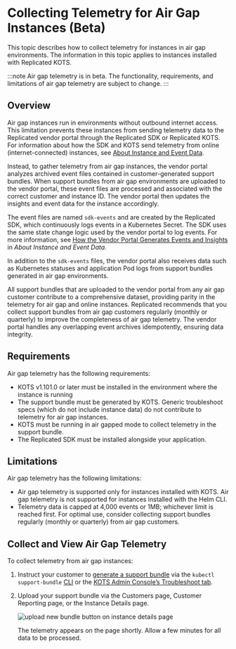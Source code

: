 # Collecting Telemetry for Air Gap Instances (Beta)

This topic describes how to collect telemetry for instances in air gap environments. The information in this topic applies to instances installed with Replicated KOTS.

:::note
Air gap telemetry is in beta. The functionality, requirements, and limitations of air gap telemetry are subject to change.
:::

## Overview

Air gap instances run in environments without outbound internet access. This limitation prevents these instances from sending telemetry data to the Replicated vendor portal through the Replicated SDK or Replicated KOTS. For information about how the SDK and KOTS send telemetry from online (internet-connected) instances, see [About Instance and Event Data](/vendor/instance-insights-event-data#about-reporting).

Instead, to gather telemetry from air gap instances, the vendor portal analyzes archived event files contained in customer-generated support bundles. When support bundles from air gap environments are uploaded to the vendor portal, these event files are processed and associated with the correct customer and instance ID. The vendor portal then updates the insights and event data for the instance accordingly.

The event files are named `sdk-events` and are created by the Replicated SDK, which continuously logs events in a Kubernetes Secret. The SDK uses the same state change logic used by the vendor portal to log events. For more information, see [How the Vendor Portal Generates Events and Insights](/vendor/instance-insights-event-data#about-events) in _About Instance and Event Data_.

In addition to the `sdk-events` files, the vendor portal also receives data such as Kubernetes statuses and application Pod logs from support bundles generated in air gap environments.

All support bundles that are uploaded to the vendor portal from any air gap customer contribute to a comprehensive dataset, providing parity in the telemetry for air gap and online instances. Replicated recommends that you collect support bundles from air gap customers regularly (monthly or quarterly) to improve the completeness of air gap telemetry. The vendor portal handles any overlapping event archives idempotently, ensuring data integrity.

## Requirements

Air gap telemetry has the following requirements:

* KOTS v1.101.0 or later must be installed in the environment where the instance is running
* The support bundle must be generated by KOTS. Generic troubleshoot specs (which do not include instance data) do not contribute to telemetry for air gap instances.
* KOTS must be running in air gapped mode to collect telemetry in the support bundle.
* The Replicated SDK must be installed alongside your application.

## Limitations

Air gap telemetry has the following limitations:

* Air gap telemetry is supported only for instances installed with KOTS. Air gap telemetry is not supported for instances installed with the Helm CLI.
* Telemetry data is capped at 4,000 events or 1MB; whichever limit is reached first. For optimal use, consider collecting support bundles regularly (monthly or quarterly) from air gap customers.

## Collect and View Air Gap Telemetry

To collect telemetry from air gap instances:

1. Instruct your customer to [generate a support bundle](/enterprise/troubleshooting-an-app) via the `kubectl support-bundle` [CLI](/enterprise/troubleshooting-an-app#generating-a-support-bundle-using-the-cli) or the [KOTS Admin Console’s Troubleshoot tab](/enterprise/troubleshooting-an-app#generate-a-support-bundle-using-the-admin-console).

1. Upload your support bundle via the Customers page, Customer Reporting page, or the Instance Details page.

     ![upload new bundle button on instance details page](/images/airgap-upload-telemetry.png)

     The telemetry appears on the page shortly. Allow a few minutes for all data to be processed.
